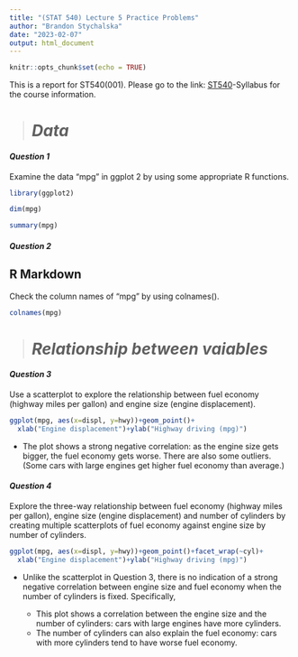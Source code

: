 ```yaml
---
title: "(STAT 540) Lecture 5 Practice Problems"
author: "Brandon Stychalska"
date: "2023-02-07"
output: html_document
---
```


```r
knitr::opts_chunk$set(echo = TRUE)
```
This is a report for ST540(001). Please go to the link: [ST540](https://oiraweb.ua.edu/apis/docs/api/v1/renderDocument/id/63d96c8f88c75d042fa8d7fd?contextId=20231016025)-Syllabus for the course information.

> # *Data*

#### *Question 1*
Examine the data “mpg” in ggplot 2 by using some appropriate R functions.

```r
library(ggplot2)
```

```r
dim(mpg)
```

```r
summary(mpg)
```

#### *Question 2*

## R Markdown
Check the column names of “mpg” by using colnames().

```r
colnames(mpg)
```

> # *Relationship between vaiables*

#### *Question 3*
Use a scatterplot to explore the relationship between fuel economy (highway miles per gallon) and engine size (engine displacement).

```r
ggplot(mpg, aes(x=displ, y=hwy))+geom_point()+
  xlab("Engine displacement")+ylab("Highway driving (mpg)")
```

* The plot shows a strong negative correlation: as the engine size gets bigger, the fuel economy gets worse. There are also some outliers. (Some cars with large engines get higher fuel economy than average.)


#### *Question 4*
Explore the three-way relationship between fuel economy (highway miles per gallon), engine size (engine displacement) and number of cylinders by creating multiple scatterplots of fuel economy against engine size by number of cylinders.

```r
ggplot(mpg, aes(x=displ, y=hwy))+geom_point()+facet_wrap(~cyl)+
  xlab("Engine displacement")+ylab("Highway driving (mpg)")
```

* Unlike the scatterplot in Question 3, there is no indication of a strong negative correlation between engine size and fuel economy when the number of cylinders is fixed. Specifically,

  + This plot shows a correlation between the engine size and the number of cylinders: cars with large engines have more cylinders.
  + The number of cylinders can also explain the fuel economy: cars with more cylinders tend to have worse fuel economy.




